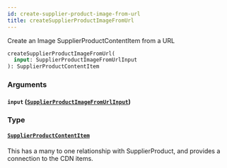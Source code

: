 ```yaml
---
id: create-supplier-product-image-from-url
title: createSupplierProductImageFromUrl
---
```


Create an Image SupplierProductContentItem from a URL

```graphql
createSupplierProductImageFromUrl(
  input: SupplierProductImageFromUrlInput
): SupplierProductContentItem

```

### Arguments

#### `input` ([`SupplierProductImageFromUrlInput`](/developers/supplier-apis/supply-api/graphql/reference/inputs/supplier-product-image-from-url-input))

### Type

#### [`SupplierProductContentItem`](/developers/supplier-apis/supply-api/graphql/reference/objects/supplier-product-content-item)

This has a many to one relationship with SupplierProduct, and provides a connection to the CDN items.

